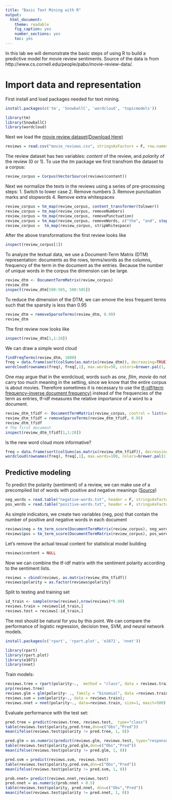 ```yaml
---
title: "Basic Text Mining with R"
output: 
  html_document: 
    theme: readable
    fig_caption: yes
    number_sections: yes
    toc: yes
---
```


In this lab we will demonstrate the basic steps of using R to build a predictive model for movie review sentiments. Source of the data is from http://www.cs.cornell.edu/people/pabo/movie-review-data/.

# Import data and representation

First install and load packages needed for text mining.
```r
install.packages(c('tm', 'SnowballC', 'wordcloud', 'topicmodels'))
```

```r
library(tm)
library(SnowballC)
library(wordcloud)
```

Next we load the [movie review dataset(Download Here)](data/movie_reviews.csv)

```r
reviews = read.csv("movie_reviews.csv", stringsAsFactors = F, row.names = 1)
```

The review dataset has two variables: *content* of the review, and *polarity* of the review (0 or 1). To use the _tm_ package we first transfrom the dataset to a corpus:
```r
review_corpus = Corpus(VectorSource(reviews$content))
```
Next we normalize the texts in the reviews using a series of pre-processing steps:
1. Switch to lower case
2. Remove numbers
3. Remove punctuation marks and stopwords
4. Remove extra whitespaces

```r
review_corpus = tm_map(review_corpus, content_transformer(tolower))
review_corpus = tm_map(review_corpus, removeNumbers)
review_corpus = tm_map(review_corpus, removePunctuation)
review_corpus = tm_map(review_corpus, removeWords, c("the", "and", stopwords("english")))
review_corpus =  tm_map(review_corpus, stripWhitespace)
```

After the above transformations the first review looks like
```r
inspect(review_corpus[1])
```

To analyze the textual data, we use a Document-Term Matrix (DTM) representation: documents as the rows, terms/words as the columns, frequency of the term in the document as the entries. Because the number of unique words in the corpus the dimension can be large.

```r
review_dtm <- DocumentTermMatrix(review_corpus)
review_dtm
inspect(review_dtm[500:505, 500:505])
```

To reduce the dimension of the DTM, we can emove the less frequent terms such that the sparsity is less than 0.95
```r
review_dtm = removeSparseTerms(review_dtm, 0.99)
review_dtm
```

The first review now looks like
```r
inspect(review_dtm[1,1:20])
```

We can draw a simple word cloud
```r
findFreqTerms(review_dtm, 1000)
freq = data.frame(sort(colSums(as.matrix(review_dtm)), decreasing=TRUE))
wordcloud(rownames(freq), freq[,1], max.words=50, colors=brewer.pal(1, "Dark2"))
```

One may argue that in the wordcloud, words such as _one_, _film_, _movie_ do not carry too much meaning in the setting, since we know that the entire corpus is about movies. Therefore sometimes it is necessary to use the [tf–idf(term frequency–inverse document frequency)](https://en.wikipedia.org/wiki/Tf%E2%80%93idf) instead of the frequencies of the term as entries, tf-idf measures the relative importance of a word to a document.

```r
review_dtm_tfidf <- DocumentTermMatrix(review_corpus, control = list(weighting = weightTfIdf))
review_dtm_tfidf = removeSparseTerms(review_dtm_tfidf, 0.95)
review_dtm_tfidf
# The first document
inspect(review_dtm_tfidf[1,1:20])
```

Is the new word cloud more informative? 
```r
freq = data.frame(sort(colSums(as.matrix(review_dtm_tfidf)), decreasing=TRUE))
wordcloud(rownames(freq), freq[,1], max.words=100, colors=brewer.pal(1, "Dark2"))
```

## Predictive modeling

To predict the polarity (sentiment) of a review, we can make use of a precompiled list of words with positive and negative meanings ([Source](http://www.cs.uic.edu/~liub/FBS/sentiment-analysis.html))

```r
neg_words = read.table("negative-words.txt", header = F, stringsAsFactors = F)[, 1]
pos_words = read.table("positive-words.txt", header = F, stringsAsFactors = F)[, 1]
```

As simple indicators, we create two variables (neg, pos) that contain the number of positive and negative words in each document
```r
reviews$neg = tm_term_score(DocumentTermMatrix(review_corpus), neg_words)
reviews$pos = tm_term_score(DocumentTermMatrix(review_corpus), pos_words)
```

Let's remove the actual texual content for statistical model building
```r
reviews$content = NULL
```
Now we can combine the tf-idf matrix with the sentiment polarity according to the sentiment lists. 
```r
reviews = cbind(reviews, as.matrix(review_dtm_tfidf))
reviews$polarity = as.factor(reviews$polarity)
```

Split to testing and training set
```r
id_train <- sample(nrow(reviews),nrow(reviews)*0.80)
reviews.train = reviews[id_train,]
reviews.test = reviews[-id_train,]
```

The rest should be natural for you by this point. We can compare the performance of logistic regression, decision tree, SVM, and neural network models.
```r
install.packages(c('rpart', 'rpart.plot', 'e1071', 'nnet'))
```
```r
library(rpart)
library(rpart.plot)
library(e1071)
library(nnet)
```

Train models:
```r
reviews.tree = rpart(polarity~.,  method = "class", data = reviews.train);  
prp(reviews.tree)
reviews.glm = glm(polarity~ ., family = "binomial", data =reviews.train, maxit = 100);  
reviews.svm = svm(polarity~., data = reviews.train);
reviews.nnet = nnet(polarity~., data=reviews.train, size=1, maxit=500)
```

Evaluate performance with the test set:
```r
pred.tree = predict(reviews.tree, reviews.test,  type="class")
table(reviews.test$polarity,pred.tree,dnn=c("Obs","Pred"))
mean(ifelse(reviews.test$polarity != pred.tree, 1, 0))

pred.glm = as.numeric(predict(reviews.glm, reviews.test, type="response") > 0.5)
table(reviews.test$polarity,pred.glm,dnn=c("Obs","Pred"))
mean(ifelse(reviews.test$polarity != pred.glm, 1, 0))

pred.svm = predict(reviews.svm, reviews.test)
table(reviews.test$polarity,pred.svm,dnn=c("Obs","Pred"))
mean(ifelse(reviews.test$polarity != pred.svm, 1, 0))

prob.nnet= predict(reviews.nnet,reviews.test)
pred.nnet = as.numeric(prob.nnet > 0.5)
table(reviews.test$polarity, pred.nnet, dnn=c("Obs","Pred"))
mean(ifelse(reviews.test$polarity != pred.nnet, 1, 0))
```


